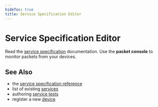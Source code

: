 ```yaml
---
hideToc: true
title: Service Specification Editor
---
```



# Service Specification Editor

Read the [service specification](/reference/service-specification) documentation. 
Use the <strong>packet console</strong> to monitor packets from your devices.

<ServiceSpecificationEditor />

## See Also

* the [service specification reference](/reference/service-specification/)
* list of existing [services](/services/)
* authoring [service tests](/tools/service-test/)
* register a new [device](/tools/device-registration/)